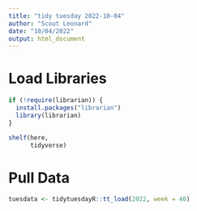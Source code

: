 ```yaml
---
title: "tidy tuesday 2022-10-04"
author: "Scout Leonard"
date: "10/04/2022"
output: html_document
---
```


# Load Libraries

```r
if (!require(librarian)) {
  install.packages("librarian")
  library(librarian)
}

shelf(here,
      tidyverse)
```

# Pull Data

```r
tuesdata <- tidytuesdayR::tt_load(2022, week = 40)
```